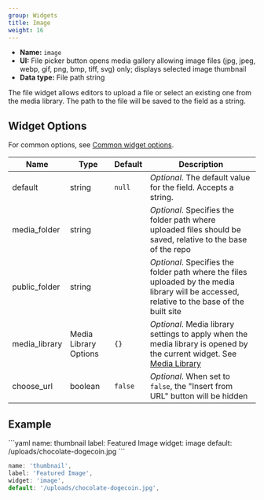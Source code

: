 ```yaml
---
group: Widgets
title: Image
weight: 16
---
```


- **Name:** `image`
- **UI:** File picker button opens media gallery allowing image files (jpg, jpeg, webp, gif, png, bmp, tiff, svg) only; displays selected image thumbnail
- **Data type:** File path string

The file widget allows editors to upload a file or select an existing one from the media library. The path to the file will be saved to the field as a string.

## Widget Options

For common options, see [Common widget options](/docs/widgets#common-widget-options).

| Name          | Type                  | Default | Description                                                                                                                                                        |
| ------------- | --------------------- | ------- | ------------------------------------------------------------------------------------------------------------------------------------------------------------------ |
| default       | string                | `null`  | _Optional_. The default value for the field. Accepts a string.                                                                                                     |
| media_folder  | string                |         | _Optional_. Specifies the folder path where uploaded files should be saved, relative to the base of the repo                                                       |
| public_folder | string                |         | _Optional_. Specifies the folder path where the files uploaded by the media library will be accessed, relative to the base of the built site                       |
| media_library | Media Library Options | `{}`    | _Optional_. Media library settings to apply when the media library is opened by the current widget. See [Media Library](/docs/configuration-options#media-library) |
| choose_url    | boolean               | `false` | _Optional_. When set to `false`, the "Insert from URL" button will be hidden                                                                                       |

## Example

<CodeTabs>
```yaml
name: thumbnail
label: Featured Image
widget: image
default: /uploads/chocolate-dogecoin.jpg
```

```js
name: 'thumbnail',
label: 'Featured Image',
widget: 'image',
default: '/uploads/chocolate-dogecoin.jpg',
```

</CodeTabs>
